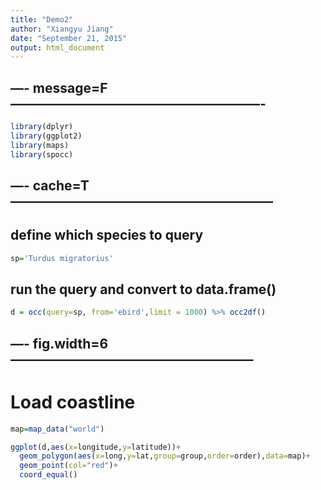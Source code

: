 ```yaml
---
title: "Demo2"
author: "Xiangyu Jiang"
date: "September 21, 2015"
output: html_document
---
```


## ---- message=F----------------------------------------------------------
```r
library(dplyr)
library(ggplot2)
library(maps)
library(spocc)
```

## ---- cache=T------------------------------------------------------------
## define which species to query
```r
sp='Turdus migratorius'
```
## run the query and convert to data.frame()
```r
d = occ(query=sp, from='ebird',limit = 1000) %>% occ2df()
```
## ---- fig.width=6--------------------------------------------------------
# Load coastline
```r
map=map_data("world")

ggplot(d,aes(x=longitude,y=latitude))+
  geom_polygon(aes(x=long,y=lat,group=group,order=order),data=map)+
  geom_point(col="red")+
  coord_equal()
```